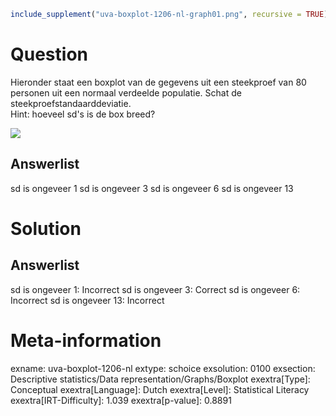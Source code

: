 ```r
include_supplement("uva-boxplot-1206-nl-graph01.png", recursive = TRUE)
```

Question
========

Hieronder staat een boxplot van de gegevens uit een steekproef van 80
personen uit een normaal verdeelde populatie. Schat de
steekproefstandaarddeviatie.\
Hint: hoeveel sd\'s is de box breed?

![](uva-boxplot-1206-nl-graph01.png)

Answerlist
----------

sd is ongeveer 1
sd is ongeveer 3
sd is ongeveer 6
sd is ongeveer 13

Solution
========

Answerlist
----------

sd is ongeveer 1: Incorrect
sd is ongeveer 3: Correct
sd is ongeveer 6: Incorrect
sd is ongeveer 13: Incorrect

Meta-information
================
exname: uva-boxplot-1206-nl
extype: schoice
exsolution: 0100
exsection: Descriptive statistics/Data representation/Graphs/Boxplot
exextra[Type]: Conceptual
exextra[Language]: Dutch
exextra[Level]: Statistical Literacy
exextra[IRT-Difficulty]: 1.039
exextra[p-value]: 0.8891

